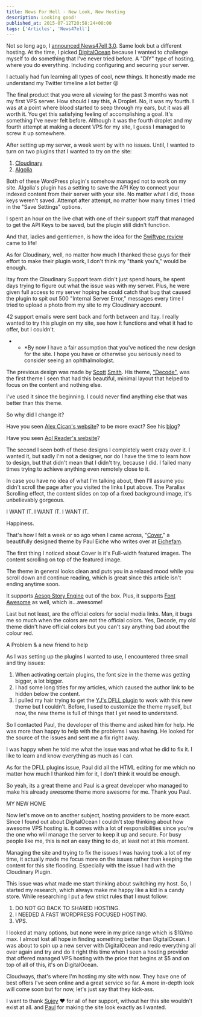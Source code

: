 ```yaml
---
title: News For Hell - New Look, New Hosting
description: Looking good!
published_at: 2015-07-12T20:58:24+00:00
tags: ['Articles', 'News47ell']
---
```


Not so long ago, I [announced News47ell 3.0](https://www.news47ell.com/articles/news47ell-3-0-now-hosted-by-digitalocean). Same look but a different hosting. At the time, I picked [DigitalOcean](http://www.google.com/url?q=http%3A%2F%2Fwww.news47ell.com%2Frecommends%2Fdigitalocean%2F&sa=D&sntz=1&usg=AFQjCNHdi7FolEuzM89nYexdpDqiT8sq9w) because I wanted to challenge myself to do something that I've never tried before. A "DIY" type of hosting, where you do everything. Including configuring and securing your server.

I actually had fun learning all types of cool, new things. It honestly made me understand my Twitter timeline a lot better 😛

The final product that you were all viewing for the past 3 months was not my first VPS server. How should I say this, A Droplet. No, it was my fourth. I was at a point where blood started to seep through my ears, but it was all worth it. You get this satisfying feeling of accomplishing a goal. It's something I've never felt before.
Although it was the fourth droplet and my fourth attempt at making a decent VPS for my site, I guess I managed to screw it up somewhere.

After setting up my server, a week went by with no issues. Until, I wanted to turn on two plugins that I wanted to try on the site:

1. [Cloudinary](https://www.news47ell.com/recommends/cloudinary/)
2. [Algolia](http://www.google.com/url?q=http%3A%2F%2Fwww.algolia.com%2F%3Futm_source%3Dnewsforhell%26utm_medium%3Dlink%26utm_campaign%3Dnewsforhell_article&sa=D&sntz=1&usg=AFQjCNHG8u1lWIoJcy3fWdo5BboqU3in2w)

Both of these WordPress plugin's somehow managed not to work on my site. Algolia's plugin has a setting to save the API Key to connect your indexed content from their server with your site. No matter what I did, those keys weren't saved. Attempt after attempt, no matter how many times I tried in the "Save Settings" options.

I spent an hour on the live chat with one of their support staff that managed to get the API Keys to be saved, but the plugin still didn't function.

And that, ladies and gentlemen, is how the idea for the [Swiftype review](http://www.google.com/url?q=http%3A%2F%2Fwww.news47ell.com%2Freviews%2Fswiftype-search-plugin-for-wordpress-review%2F&sa=D&sntz=1&usg=AFQjCNGVMzZweu2pxCnvk6ks7SXeA7_mIQ) came to life!

As for Cloudinary, well, no matter how much I thanked these guys for their effort to make their plugin work, I don't think my "thank you's," would be enough.

Itay from the Cloudinary Support team didn't just spend hours, he spent days trying to figure out what the issue was with my server. Plus, he were given full access to my server hoping he could catch that bug that caused the plugin to spit out 500 "Internal Server Error," messages every time I tried to upload a photo from my site to my Cloudinary account.

42 support emails were sent back and forth between and Itay. I really wanted to try this plugin on my site, see how it functions and what it had to offer, but I couldn't.

- - \*By now I have a fair assumption that you've noticed the new design for the site. I hope you have or otherwise you seriously need to consider seeing an ophthalmologist.

The previous design was made by [Scott](https://scotthsmith.com) [Smith](https://scottsmith.sexy). His theme, ["Decode"](https://scotthsmith.com/projects/decode), was the first theme I seen that had this beautiful, minimal layout that helped to focus on the content and nothing else.

I've used it since the beginning. I could never find anything else that was better than this theme.

So why did I change it?

Have you seen [Alex Cican's website][1]? to be more exact? See his [blog][2]?

Have you seen [Aol Reader's website][3]?

The second I seen both of these designs I completely went crazy over it. I wanted it, but sadly I'm not a designer, nor do I have the time to learn how to design, but that didn't mean that I didn't try, because I did. I failed many times trying to achieve anything even remotely close to it.

In case you have no idea of what I'm talking about, then I'll assume you didn't scroll the page after you visited the links I put above. The Parallax Scrolling effect, the content slides on top of a fixed background image, it's unbelievably gorgeous.

I WANT IT. I WANT IT. I WANT IT.

Happiness.

That's how I felt a week or so ago when I came across, "[Cover][4]," a beautifully designed theme by Paul Eiche who writes over at [Eichefam][5].

The first thing I noticed about Cover is it's Full-width featured images. The content scrolling on top of the featured image.

The theme in general looks clean and puts you in a relaxed mood while you scroll down and continue reading, which is great since this article isn't ending anytime soon.

It supports [Aesop Story Engine][6] out of the box. Plus, it supports [Font Awesome][7] as well, which is&#8230;awesome!

Last but not least, are the official colors for social media links. Man, it bugs me so much when the colors are not the official colors. Yes, Decode, my old theme didn't have official colors but you can't say anything bad about the colour red.

A Problem & a new friend to help

As I was setting up the plugins I wanted to use, I encountered three small and tiny issues:

1. When activating certain plugins, the font size in the theme was getting bigger, a lot bigger.
2. I had some long titles for my articles, which caused the author link to be hidden below the content.
3. I pulled my hair trying to get the [YJ's DFLL plugin][8] to work with this new theme but I couldn't. Before, I used to customize the theme myself, but now, the new theme is full of things that I yet need to understand.

So I contacted Paul, the developer of this theme and asked him for help. He was more than happy to help with the problems I was having. He looked for the source of the issues and sent me a fix right away.

I was happy when he told me what the issue was and what he did to fix it. I like to learn and know everything as much as I can.

As for the DFLL plugins issue, Paul did all the HTML editing for me which no matter how much I thanked him for it, I don't think it would be enough.

So yeah, its a great theme and Paul is a great developer who managed to make his already awesome theme more awesome for me. Thank you Paul.

MY NEW HOME

Now let's move on to another subject, hosting providers to be more exact. Since I found out about DigitalOcean I couldn't stop thinking about how awesome VPS hosting is. It comes with a lot of responsibilities since you're the one who will manage the server to keep it up and secure. For busy people like me, this is not an easy thing to do, at least not at this moment.

Managing the site and trying to fix the issues I was having took a lot of my time, it actually made me focus more on the issues rather than keeping the content for this site flooding. Especially with the issue I had with the Cloudinary Plugin.

This issue was what made me start thinking about switching my host. So, I started my research, which always make me happy like a kid in a candy store. While researching I put a few strict rules that I must follow:

1. DO NOT GO BACK TO SHARED HOSTING.
2. I NEEDED A FAST WORDPRESS FOCUSED HOSTING.
3. VPS.

I looked at many options, but none were in my price range which is $10/mo max. I almost lost all hope in finding something better than DigitalOcean. I was about to spin up a new server with DigitalOcean and redo everything all over again and try and do it right this time when I seen a hosting provider that offered managed VPS hosting with the price that begins at $5 and on top of all of this, it's on DigitalOcean.

Cloudways, that's where I'm hosting my site with now. They have one of best offers I've seen online and a great service so far. A more in-depth look will come soon but for now, let's just say that they kick-ass.

I want to thank [Sujey][9] ❤️ for all of her support, without her this site wouldn't exist at all. and [Paul][5] for making the site look exactly as I wanted.

[1]: http://alexcican.com/
[2]: http://alexcican.com/post/personal-websites/
[3]: http://reader.aol.com/
[4]: http://eichefam.net/projects/cover/
[5]: http://eichefam.net/
[6]: http://aesopstoryengine.com/
[7]: http://fortawesome.github.io/Font-Awesome/
[8]: http://yjsoon.com/dfll-plugin
[9]: https://twitter.com/diorwar
